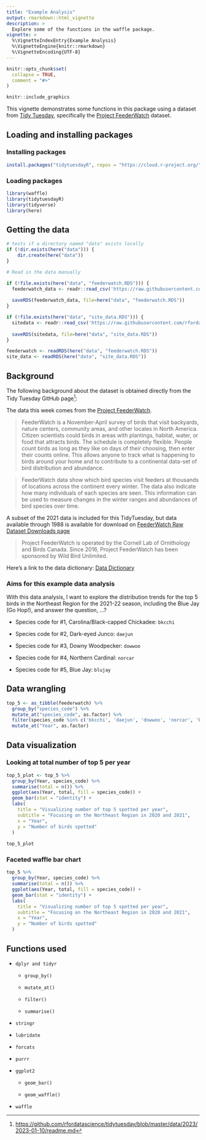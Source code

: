 ```yaml
---
title: "Example Analysis"
output: rmarkdown::html_vignette
description: >
  Explore some of the functions in the waffle package.
vignette: >
  %\VignetteIndexEntry{Example Analysis}
  %\VignetteEngine{knitr::rmarkdown}
  %\VignetteEncoding{UTF-8}
---
```


```r
knitr::opts_chunk$set(
  collapse = TRUE,
  comment = "#>"
)

knitr::include_graphics
```

This vignette demonstrates some functions in this package using a dataset from [Tidy Tuesday](https://www.tidytuesday.com/), specifically the [Project FeederWatch](https://github.com/rfordatascience/tidytuesday/blob/master/data/2023/2023-01-10/readme.md) dataset.

## Loading and installing packages

### Installing packages

```r
install.packages("tidytuesdayR", repos = "https://cloud.r-project.org/")
```

### Loading packages

```r
library(waffle)
library(tidytuesdayR)
library(tidyverse)
library(here)
```

## Getting the data

```r
# tests if a directory named "data" exists locally
if (!dir.exists(here("data"))) {
    dir.create(here("data"))
}

# Read in the data manually

if (!file.exists(here("data", "feederwatch.RDS"))) {
  feederwatch_data <- readr::read_csv('https://raw.githubusercontent.com/rfordatascience/tidytuesday/master/data/2023/2023-01-10/PFW_2021_public.csv')
  
  saveRDS(feederwatch_data, file=here("data", "feederwatch.RDS"))
}

if (!file.exists(here("data", "site_data.RDS"))) {
  sitedata <- readr::read_csv('https://raw.githubusercontent.com/rfordatascience/tidytuesday/master/data/2023/2023-01-10/PFW_count_site_data_public_2021.csv')
  
  saveRDS(sitedata, file=here("data", "site_data.RDS"))
}

```

```r
feederwatch <- readRDS(here("data", "feederwatch.RDS"))
site_data <- readRDS(here("data", "site_data.RDS"))
```

## Background

The following background about the dataset is obtained directly from the Tidy Tuesday GitHub page[^1]:

[^1]: <https://github.com/rfordatascience/tidytuesday/blob/master/data/2023/2023-01-10/readme.md>

The data this week comes from the [Project FeederWatch](https://feederwatch.org/explore/raw-dataset-requests/).

> FeederWatch is a November-April survey of birds that visit backyards, nature centers, community areas, and other locales in North America. Citizen scientists could birds in areas with plantings, habitat, water, or food that attracts birds. The schedule is completely flexible. People count birds as long as they like on days of their choosing, then enter their counts online. This allows anyone to track what is happening to birds around your home and to contribute to a continental data-set of bird distribution and abundance.

> FeederWatch data show which bird species visit feeders at thousands of locations across the continent every winter. The data also indicate how many individuals of each species are seen. This information can be used to measure changes in the winter ranges and abundances of bird species over time.

A subset of the 2021 data is included for this TidyTuesday, but data available through 1988 is available for download on [FeederWatch Raw Dataset Downloads page](https://feederwatch.org/explore/raw-dataset-requests/)

> Project FeederWatch is operated by the Cornell Lab of Ornithology and Birds Canada. Since 2016, Project FeederWatch has been sponsored by Wild Bird Unlimited.

Here's a link to the data dictionary: [Data Dictionary](https://github.com/rfordatascience/tidytuesday/blob/master/data/2023/2023-01-10/readme.md)

### Aims for this example data analysis

With this data analysis, I want to explore the distribution trends for the top 5 birds in the Northeast Region for the 2021-22 season, including the Blue Jay (Go Hop!), and answer the question, ...?

-   Species code for #1, Carolina/Black-capped Chickadee: `bkcchi`

-   Species code for #2, Dark-eyed Junco: `daejun`

-   Species code for #3, Downy Woodpecker: `dowwoo`

-   Species code for #4, Northern Cardinal: `norcar`

-   Species code for #5, Blue Jay: `blujay`

## Data wrangling

```r
top_5 <- as_tibble(feederwatch) %>%
  group_by("species_code") %>%
  mutate_at("species_code", as.factor) %>%
  filter(species_code %in% c('bkcchi', 'daejun', 'dowwoo', 'norcar', 'blujay')) %>%
  mutate_at("Year", as.factor)
```

## Data visualization

### Looking at total number of top 5 per year

```r
top_5_plot <- top_5 %>%
  group_by(Year, species_code) %>%
  summarise(total = n()) %>%
  ggplot(aes(Year, total, fill = species_code)) +
  geom_bar(stat = "identity") +
  labs(
    title = "Visualizing number of top 5 spotted per year",
    subtitle = "Focusing on the Northeast Region in 2020 and 2021",
    x = "Year",
    y = "Number of birds spotted"
  )
  
top_5_plot
```

### Faceted waffle bar chart

```r
top_5 %>%
  group_by(Year, species_code) %>%
  summarise(total = n()) %>%
  ggplot(aes(Year, total, fill = species_code)) +
  geom_bar(stat = "identity") +
  labs(
    title = "Visualizing number of top 5 spotted per year",
    subtitle = "Focusing on the Northeast Region in 2020 and 2021",
    x = "Year",
    y = "Number of birds spotted"
  )
```

## Functions used

-   `dplyr and tidyr`

    -   `group_by()`

    -   `mutate_at()`

    -   `filter()`

    -   `summarise()`

-   `stringr`

-   `lubridate`

-   `forcats`

-   `purrr`

-   `ggplot2`

    -   `geom_bar()`

    -   `geom_waffle()`

-   `waffle`
